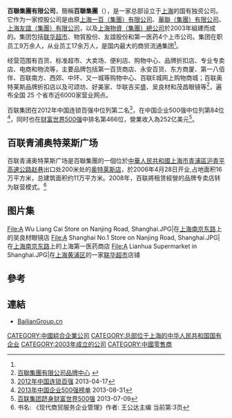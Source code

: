 {{Infobox_Company |
  company_name_zh = 百聯集團有限公司 |
  company_name = 百聯集團有限公司 |
  company_name_en = Bailian Group Company Limited |
  company_logo = BAILIAN_GROUP.png |
  company_type = [[国有企業|国有企業]] |
  foundation = 2003年 |
  location = {{CHN}}上海中山南路315号百联大厦13楼|
  industry = 零售业|
  key_people = [[董事長|董事長]]：陈晓宏<br> [[总裁|总裁]]：叶永明<br>|
  sale = |
  profit = 27亿元[[人民币|人民币]]（2011年）|
  asset = |
  market_value = |
  num_employees = |
  revenue = 1420亿元[[人民币|人民币]]（2011年）<ref name="#1">[http://www.bailiangroup.cn/coinfos.php?dlsh=402243&classid=419000 百聯集團有限公司企业架构] {{Wayback|url=http://www.bailiangroup.cn/coinfos.php?dlsh=402243&classid=419000 |date=20131110113714 }}</ref> |
  products = |
  subsid =[[百联股份|百联股份]]43.67%<br />[[聯華超市|聯華超市]]22.7%| 
  homepage = [http://www.bailiangroup.cn/ 百联集团]
}}
'''百聯集團有限公司'''，簡稱'''百聯集團'''（{{lang-en|Bailian Group Company Limited}}），是一家总部设立于[[上海|上海]]的国有独资公司。它作为一家控股公司是由原[[上海一百（集團）有限公司|上海一百（集團）有限公司]]、[[華聯（集團）有限公司|華聯（集團）有限公司]]、[[上海友誼（集團）有限公司|上海友誼（集團）有限公司]]，以及[[上海物資（集團）總公司|上海物資（集團）總公司]]於2003年組建而成的。集团包括[[联华超市|联华超市]]、物貿股份、友誼股份和第一医药4个上市公司。集团在职员工9万余人，从业员工17余万人，是国内最大的商贸流通集团<ref name="#1"/>。

经营范围有百货、标准超市、大卖场、便利店、购物中心、品牌折扣店、专业专卖店、电商和物流等，主要品牌包括第一百货商店、永安百货、东方商厦、第一八佰伴、百联南方、西郊、中环、又一城等购物中心、百联E城网上购物商城；百联奥特莱斯品牌折扣店以及可颂坊、好美家、华联吉买盛、吴良材和茂昌眼镜等<ref>[http://www.bailiangroup.cn/con_ppzx.php 百聯集團有限公司品牌中心] {{Wayback|url=http://www.bailiangroup.cn/con_ppzx.php |date=20131110112716 }}</ref>，遍布全国 25 个省市近6000家营业网点。

百联集团在2012年中国连锁百强中位列第二名<ref>[http://www.ccfa.org.cn/pages/upload/up_fj/O0Jelm5WdL0g1366178830324.pdf 2012年中国连锁百强] {{Wayback|url=http://www.ccfa.org.cn/pages/upload/up_fj/O0Jelm5WdL0g1366178830324.pdf |date=20131110153028 }}2013-04-17</ref>，在中国企业500强中位列第84位<ref>[http://business.sohu.com/20130831/n385549537.shtml 2013年中国企业500强榜单] {{Wayback|url=http://business.sohu.com/20130831/n385549537.shtml |date=20131110113533 }}2013-08-31</ref>，同时也在[[财富世界500强|财富世界500强]]中排名第466位，營業收入為252亿美元<ref>[http://www.bailiangroup.cn/NewsText.php?dlsh=2844818 百联集团跻身财富世界500强] {{Wayback|url=http://www.bailiangroup.cn/NewsText.php?dlsh=2844818 |date=20131110073920 }}2013-07-09</ref>。
==百联青浦奥特莱斯广场==
百联青浦奥特莱斯广场是百聯集團的一個位於[[中華人民共和國|中華人民共和國]][[上海市|上海市]][[青浦區|青浦區]][[沪青平高速公路|沪青平高速公路]][[赵巷鎮|赵巷]]出口处200米处的[[奥特莱斯店|奥特莱斯店]]，於2006年4月28日开业,占地面积16万平方米，总建筑面积约11万平方米。2008年，百联將租赁經營的品牌专卖店转为联营模式。<ref> 书名: 《现代商贸服务企业管理》作者: 王公达主编 当前第:3页</ref>
==图片集==
<gallery>
File:A Wu Liang Cai Store on Nanjing Road, Shanghai.JPG|在[[上海|上海]][[南京东路_(上海市)|南京东路]]上的吴良材眼镜店
File:A Shanghai No.1 Store on Nanjing Road, Shanghai.JPG|在[[上海|上海]][[南京东路_(上海市)|南京东路]]上的上海第一医药商店
File:A Lianhua Supermarket in Shanghai.JPG|在[[上海|上海]][[黄浦区|黄浦区]]的一家[[联华超市|联华超市]]店铺
</gallery>

==參考==
{{reflist}}

==連結==
*[http://www.bailiangroup.cn BailianGroup.cn] {{Wayback|url=http://www.bailiangroup.cn/ |date=20130630104006 }}
{{上海市市管国有企业}}
[[CATEGORY:中國綜合企業公司|CATEGORY:中國綜合企業公司]]
[[CATEGORY:总部位于上海的中华人民共和国国有企业|CATEGORY:总部位于上海的中华人民共和国国有企业]]
[[CATEGORY:2003年成立的公司|CATEGORY:2003年成立的公司]]
[[CATEGORY:中國零售商|CATEGORY:中國零售商]]